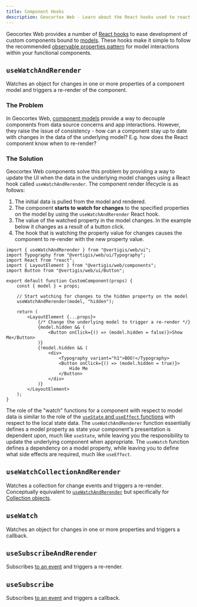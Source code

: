 ```yaml
---
title: Component Hooks
description: Geocortex Web - Learn about the React hooks used to react to changes on a component's model
---
```


Geocortex Web provides a number of [React hooks](https://reactjs.org/docs/hooks-intro.html) to ease development of custom components bound to [models](sdk-components-reference.mdx#models). These hooks make it simple to follow the recommended [observable properties pattern](https://developers.arcgis.com/javascript/latest/guide/programming-patterns/#properties) for model interactions within your functional components.

## `useWatchAndRerender`

Watches an object for changes in one or more properties of a component model and triggers a re-render of the component.

### The Problem

In Geocortex Web, [component models](sdk-components-reference.mdx#models) provide a way to decouple components from data source concerns and app interactions. However, they raise the issue of consistency - how can a component stay up to date with changes in the data of the underlying model? E.g. how does the React component know when to re-render?

### The Solution

Geocortex Web components solve this problem by providing a way to update the UI when the data in the underlying model changes using a React hook called `useWatchAndRerender`. The component render lifecycle is as follows:

1. The initial data is pulled from the model and rendered.
1. The component **starts to watch for changes** to the specified properties on the model by using the `useWatchAndRerender` React hook.
1. The value of the watched property in the model changes. In the example below it changes as a result of a button click.
1. The hook that is watching the property value for changes causes the component to re-render with the new property value.

```tsx
import { useWatchAndRerender } from "@vertigis/web/ui";
import Typography from "@vertigis/web/ui/Typography";
import React from "react";
import { LayoutElement } from "@vertigis/web/components";
import Button from "@vertigis/web/ui/Button";

export default function CustomComponent(props) {
    const { model } = props;

    // Start watching for changes to the hidden property on the model
    useWatchAndRerender(model, "hidden");

    return (
        <LayoutElement {...props}>
            {/* Change the underlying model to trigger a re-render */}
            {model.hidden && (
                <Button onClick={() => (model.hidden = false)}>Show Me</Button>
            )}
            {!model.hidden && (
                <div>
                    <Typography variant="h1">BOO!</Typography>
                    <Button onClick={() => (model.hidden = true)}>
                        Hide Me
                    </Button>
                </div>
            )}
        </LayoutElement>
    );
}
```

The role of the "watch" functions for a component with respect to model data is similar to the role of the [`useState` and `useEffect` functions](https://reactjs.org/docs/hooks-state.html) with respect to the local state data. The `useWatchAndRenderer` function essentially defines a model property as state your component's presentation is dependent upon, much like `useState`, while leaving you the responsibility to update the underlying component when appropriate. The `useWatch` function defines a dependency on a model property, while leaving you to define what side effects are required, much like `useEffect`.

## `useWatchCollectionAndRerender`

Watches a collection for change events and triggers a re-render. Conceptually equivalent to [`useWatchAndRerender`](#usewatchandrerender) but specifically for [Collection objects](https://developers.arcgis.com/javascript/latest/api-reference/esri-core-Collection.html).

## `useWatch`

Watches an object for changes in one or more properties and triggers a callback.

## `useSubscribeAndRerender`

Subscribes [to an event](sdk-events-overview.mdx) and triggers a re-render.

## `useSubscribe`

Subscribes [to an event](sdk-events-overview.mdx) and triggers a callback.
